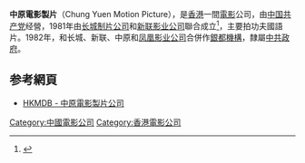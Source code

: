 {{expand|time=2016-09-10T16:51:32+00:00}}
'''中原電影製片'''（Chung Yuen Motion Picture），是[[香港|香港]]一間[[電影|電影]]公司，由[[中国共产党|中国共产党]]经營，1981年由[[长城制片公司|长城制片公司]]和[[新联影业公司|新联影业公司]]聯合成立<ref>{{Cite web |url=http://www.huahuaniu.net/article-5612738-1.html |title=香港左派电影公司的历史演变 (原载《电影艺术》2007年第4期) |access-date=2016-10-13 |archive-url=https://web.archive.org/web/20161013152924/http://www.huahuaniu.net/article-5612738-1.html |archive-date=2016-10-13 |dead-url=yes }}</ref>，主要拍功夫國語片。1982年，和长城、新联、中原和[[凤凰影业公司|凤凰影业公司]]合併作[[銀都機構|銀都機構]]，隸屬[[中華人民共和國政府|中共政府]]。

== 参考網頁 ==
* [http://www.hkmdb.com/db/companies/view.mhtml?id=368&display_set=big5 HKMDB - 中原電影製片公司]{{Wayback|url=http://www.hkmdb.com/db/companies/view.mhtml?id=368&display_set=big5 |date=20180929014258 }}
[[Category:中國電影公司|Category:中國電影公司]]

[[Category:香港電影公司|Category:香港電影公司]]